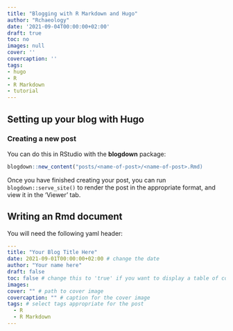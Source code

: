 ```yaml
---
title: "Blogging with R Markdown and Hugo"
author: "Rchaeology"
date: '2021-09-04T00:00:00+02:00'
draft: true
toc: no
images: null
cover: ''
covercaption: ''
tags:
- hugo
- R
- R Markdown
- tutorial
---
```


## Setting up your blog with Hugo





### Creating a new post

You can do this in RStudio with the **blogdown** package:

```r
blogdown::new_content("posts/<name-of-post>/<name-of-post>.Rmd)
```

Once you have finished creating your post, you can run `blogdown::serve_site()`
to render the post in the appropriate format, and view it in the 'Viewer' tab.


## Writing an Rmd document

You will need the following yaml header:

```yaml
---
title: "Your Blog Title Here"
date: 2021-09-01T00:00:00+02:00 # change the date
author: "Your name here"
draft: false
toc: false # change this to 'true' if you want to display a table of contents
images:
cover: "" # path to cover image
covercaption: "" # caption for the cover image
tags: # select tags appropriate for the post
  - R
  - R Markdown
---
```